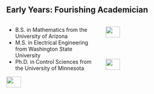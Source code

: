 ## Early Years: Fourishing Academician

:::: {.columns}

::: {.column width="50%"}

* B.S. in Mathematics from the University of Arizona
* M.S. in Electrical Engineering from Washington State University
* Ph.D. in Control Sciences from the University of Minnesota

![](./media/from_family/PhotoScan5.jpg){width="40%" fig-align="center"}

:::

::: {.column width="50%"}

![](./media/from_family/IMG_0018.jpeg){width="40%" fig-align="center"}

![](./media/from_family/IMG_0020.jpeg){width="40%" fig-align="center"}

![](./media/from_family/IMG_0022.jpeg){width="40%" fig-align="center"}

:::

::::
